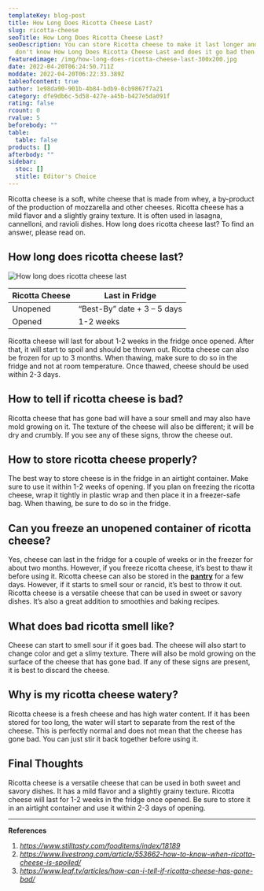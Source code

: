 ```yaml
---
templateKey: blog-post
title: How Long Does Ricotta Cheese Last?
slug: ricotta-cheese
seoTitle: How Long Does Ricotta Cheese Last?
seoDescription: You can store Ricotta cheese to make it last longer and if you
  don't know How Long Does Ricotta Cheese Last and does it go bad then check...
featuredimage: /img/how-long-does-ricotta-cheese-last-300x200.jpg
date: 2022-04-20T06:24:50.711Z
moddate: 2022-04-20T06:22:33.389Z
tableofcontent: true
author: 1e98da90-901b-4b84-bdb9-0cb9867f7a21
category: dfe9db6c-5d58-427e-a45b-b427e5da091f
rating: false
rcount: 0
rvalue: 5
beforebody: ""
table:
  table: false
products: []
afterbody: ""
sidebar:
  stoc: []
  stitle: Editor's Choice
---
```

Ricotta cheese is a soft, white cheese that is made from whey, a by-product of the production of mozzarella and other cheeses. Ricotta cheese has a mild flavor and a slightly grainy texture. It is often used in lasagna, cannelloni, and ravioli dishes. How long does ricotta cheese last? To find an answer, please read on.

## How long does ricotta cheese last?

![How long does ricotta cheese last](/img/how-long-does-ricotta-cheese-last-300x200.jpg)



| **Ricotta Cheese** | **Last in Fridge**          |
| ------------------ | --------------------------- |
| Unopened           | “Best-By” date + 3 – 5 days |
| Opened             | 1-2 weeks                   |

Ricotta cheese will last for about 1-2 weeks in the fridge once opened. After that, it will start to spoil and should be thrown out. Ricotta cheese can also be frozen for up to 3 months. When thawing, make sure to do so in the fridge and not at room temperature. Once thawed, cheese should be used within 2-3 days.

## How to tell if ricotta cheese is bad?

Ricotta cheese that has gone bad will have a sour smell and may also have mold growing on it. The texture of the cheese will also be different; it will be dry and crumbly. If you see any of these signs, throw the cheese out.

## How to store ricotta cheese properly?

The best way to store cheese is in the fridge in an airtight container. Make sure to use it within 1-2 weeks of opening. If you plan on freezing the ricotta cheese, wrap it tightly in plastic wrap and then place it in a freezer-safe bag. When thawing, be sure to do so in the fridge.

## Can you freeze an unopened container of ricotta cheese?

Yes, cheese can last in the fridge for a couple of weeks or in the freezer for about two months. However, if you freeze ricotta cheese, it’s best to thaw it before using it. Ricotta cheese can also be stored in the **[pantry](https://en.wikipedia.org/wiki/Pantry)** for a few days. However, if it starts to smell sour or rancid, it’s best to throw it out. Ricotta cheese is a versatile cheese that can be used in sweet or savory dishes. It’s also a great addition to smoothies and baking recipes.

## What does bad ricotta smell like?

Cheese can start to smell sour if it goes bad. The cheese will also start to change color and get a slimy texture. There will also be mold growing on the surface of the cheese that has gone bad. If any of these signs are present, it is best to discard the cheese.

## Why is my ricotta cheese watery?

Ricotta cheese is a fresh cheese and has high water content. If it has been stored for too long, the water will start to separate from the rest of the cheese. This is perfectly normal and does not mean that the cheese has gone bad. You can just stir it back together before using it.

## Final Thoughts

Ricotta cheese is a versatile cheese that can be used in both sweet and savory dishes. It has a mild flavor and a slightly grainy texture. Ricotta cheese will last for 1-2 weeks in the fridge once opened. Be sure to store it in an airtight container and use it within 2-3 days of opening.

- - -

**References**

1. *https://www.stilltasty.com/fooditems/index/18189*
2. *https://www.livestrong.com/article/553662-how-to-know-when-ricotta-cheese-is-spoiled/*
3. *https://www.leaf.tv/articles/how-can-i-tell-if-ricotta-cheese-has-gone-bad/*